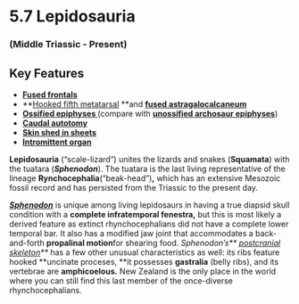# 5.7 Lepidosauria


### (Middle Triassic - Present)


## Key Features



*   **[Fused frontals](#171_hemidactylusfrenatusskull)**
*   **[Hooked fifth metatarsal](#15_polyglyphanodonwhole) **and **[fused astragalocalcaneum](#209_helodermahorridumwhole)**
*   **[Ossified epiphyses ](#47_salvatormerianaeossifiedepiphyses)**(compare with **[unossified archosaur epiphyses](#192_gallusunossifiedepiphyses)**)
*   **[Caudal autotomy](#208_gekkogekkowhole)**
*   **[Skin shed in sheets](#326_dracomelanopogonshedding)**
*   **[Intromittent organ](#327_crotalusatroxhemipenes)**

**Lepidosauria** (“scale-lizard”) unites the lizards and snakes (**Squamata**) with the tuatara (**_Sphenodon_**). The tuatara is the last living representative of the lineage **Rynchocephalia**(“beak-head”)**,** which has an extensive Mesozoic fossil record and has persisted from the Triassic to the present day.

**_[Sphenodon](#202_sphenodonskull)_** is unique among living lepidosaurs in having a true diapsid skull condition with a **complete infratemporal fenestra,** but this is most likely a derived feature as extinct rhynchocephalians did not have a complete lower temporal bar. It also has a modified jaw joint that accommodates a back-and-forth **propalinal motion**for shearing food. _Sphenodon’s** [postcranial skeleton](#201_sphenodonwhole)**_ has a few other unusual characteristics as well: its ribs feature hooked **uncinate proceses, **it possesses **gastralia** (belly ribs), and its vertebrae are **amphicoelous.** New Zealand is the only place in the world where you can still find this last member of the once-diverse rhynchocephalians.
